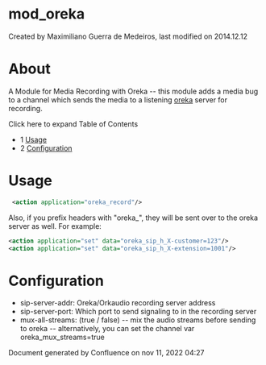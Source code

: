 
# mod_oreka 

 Created by  Maximiliano Guerra de Medeiros, last modified on 2014.12.12

# About

A Module for Media Recording with Oreka -- this module adds a media bug to a channel which sends the media to a listening [oreka](http://oreka.sourceforge.net/) server for recording.

Click here to expand Table of Contents

* 1 [Usage](#usage)
* 2 [Configuration](#configuration)

# Usage

```xml
 <action application="oreka_record"/>
```

Also, if you prefix headers with "oreka\_", they will be sent over to the oreka server as well. For example:

```xml
<action application="set" data="oreka_sip_h_X-customer=123"/>
<action application="set" data="oreka_sip_h_X-extension=1001"/>
```

# Configuration

* sip-server-addr: Oreka/Orkaudio recording server address
* sip-server-port: Which port to send signaling to in the recording server
* mux-all-streams: (true / false) -- mix the audio streams before sending to oreka -- alternatively, you can set the channel var oreka\_mux\_streams=true

Document generated by Confluence on nov 11, 2022 04:27

